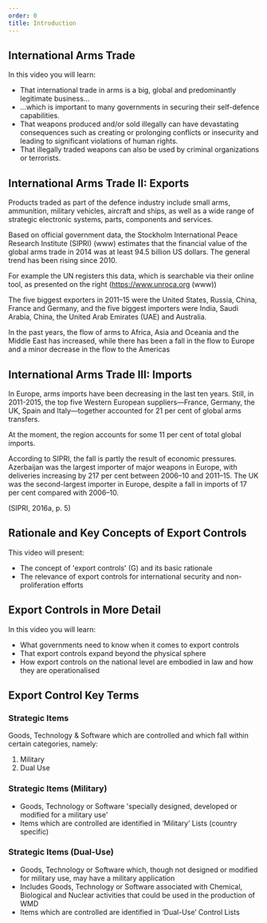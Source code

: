 ---
order: 0
title: Introduction
---

## International Arms Trade

In this video you will learn:

- That international trade in arms is a big, global and predominantly legitimate business…
- …which is important to many governments in securing their self-defence capabilities.
- That weapons produced and/or sold illegally can have devastating consequences such as creating or prolonging conflicts or insecurity and leading to significant violations of human rights.
- That illegally traded weapons can also be used by criminal organizations or terrorists.

## International Arms Trade II: Exports

Products traded as part of the defence industry include small arms, ammunition, military vehicles, aircraft and ships, as well as a wide range of strategic electronic systems, parts, components and services.

Based on official government data, the Stockholm International Peace Research Institute (SIPRI) (www) estimates that the financial value of the global arms trade in 2014 was at least 94.5 billion US dollars. The general trend has been rising since 2010.

For example the UN registers this data, which is searchable via their online tool, as presented on the right (https://www.unroca.org (www))

The five biggest exporters in 2011–15 were the United States, Russia, China, France and Germany, and the five biggest importers were India, Saudi Arabia, China, the United Arab Emirates (UAE) and Australia.

In the past years, the flow of arms to Africa, Asia and Oceania and the Middle East has increased, while there has been a fall in the flow to Europe and a minor decrease in the flow to the Americas

## International Arms Trade III: Imports

In Europe, arms imports have been decreasing in the last ten years. Still, in 2011-2015, the top five Western European suppliers—France, Germany, the UK, Spain and Italy—together accounted for 21 per cent of global arms transfers.

At the moment, the region accounts for some 11 per cent of total global imports.

According to SIPRI, the fall is partly the result of economic pressures. Azerbaijan was the largest importer of major weapons in Europe, with deliveries increasing by 217 per cent between 2006–10 and 2011–15. The UK was the second-largest importer in Europe, despite a fall in imports of 17 per cent compared with 2006–10.

(SIPRI, 2016a, p. 5)

## Rationale and Key Concepts of Export Controls

This video will present:

- The concept of 'export controls' (G) and its basic rationale
- The relevance of export controls for international security and non-proliferation efforts

## Export Controls in More Detail

In this video you will learn:

- What governments need to know when it comes to export controls
- That export controls expand beyond the physical sphere
- How export controls on the national level are embodied in law and how they are operationalised

## Export Control Key Terms

### Strategic Items

Goods, Technology & Software which are controlled and which fall within certain categories, namely:

1. Military
2. Dual Use

### Strategic Items (Military)

- Goods, Technology or Software 'specially designed, developed or modified for a military use'
- Items which are controlled are identified in ‘Military’ Lists (country specific)

### Strategic Items (Dual-Use)

- Goods, Technology or Software which, though not designed or modified for military use, may have a military application
- Includes Goods, Technology or Software associated with Chemical, Biological and Nuclear activities that could be used in the production of WMD
- Items which are controlled are identified in ‘Dual-Use’ Control Lists

